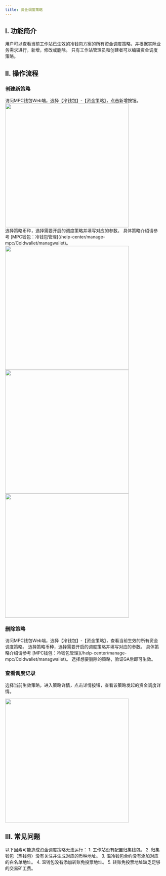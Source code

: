 ```yaml
---
title: 资金调度策略
---
```



## I. 功能简介

用户可以查看当前工作站已生效的冷钱包方案的所有资金调度策略，并根据实际业务需求进行，新增，修改或删除。
<Warning>
只有工作站管理员和创建者可以编辑资金调度策略。
</Warning>


## II. 操作流程

### 创建新策略

<Steps>
<Step title="新建资金调度规则">
    访问MPC钱包Web端，选择【冷钱包】-【资金策略】，点击新增按钮。
    <div className="w-full flex items-center justify-center">
    <img src="/images/user-guide/policylist1cn.png" width="400"/>
</div>
</Step>
<Step title="编辑策略内容">
    选择策略币种，选择需要开启的调度策略并填写对应的参数。
   具体策略介绍请参考 [MPC钱包：冷钱包管理](/help-center/manage-mpc/Coldwallet/managwallet)。
   <div className="w-full flex items-center justify-center">
    <CardGroup cols={3}>
    <img src="/images/user-guide/policylist2cn.png" width="400"/>
    <img src="/images/user-guide/policylist3cn.png" width="400"/>
    <img src="/images/user-guide/policylist4cn.png" width="400"/>
    </CardGroup>
</div>
</Step>
</Steps>


### 删除策略

<Steps>
<Step title="查看资金调度规则">
   访问MPC钱包Web端，选择【冷钱包】-【资金策略】，查看当前生效的所有资金调度策略。

</Step>

<Step title="提交删除申请">
    选择策略币种，选择需要开启的调度策略并填写对应的参数。
   具体策略介绍请参考 [MPC钱包：冷钱包管理](/help-center/manage-mpc/Coldwallet/managwallet)。
   选择想要删除的策略，验证GA后即可生效。
</Step>
</Steps>





### 查看调度记录

选择当前生效策略，进入策略详情，点击详情按钮，查看该策略发起的资金调度详情。

<div className="w-full flex items-center justify-center">
   <img src="/images/user-guide/assetflowlistcn.png" width="400"/>
</div>







## III. 常见问题

<Accordion title="什么情况下我的资金调度策略会出现异常？">
以下因素可能造成资金调度策略无法运行：
1. 工作站没有配置归集钱包。
2. 归集钱包（热钱包）没有关注并生成对应的币种地址。
3. 温冷钱包合约没有添加对应的白名单地址。
4. 温钱包没有添加转账免投票地址。
5. 转账免投票地址缺乏足够的交易矿工费。
</Accordion>


